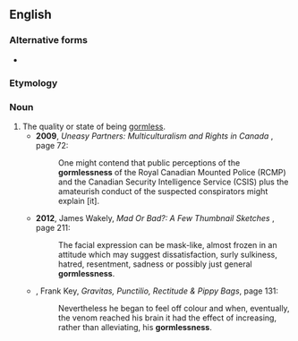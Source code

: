 ==English==

===Alternative forms===
* {{l|en|gaumlessness}} {{qualifier|rare}}

===Etymology===
{{suffix|gormless|ness|lang=en}}

===Noun===
{{en-noun|-}}

# The quality or state of being [[gormless]].
#* '''2009''', ''Uneasy Partners: Multiculturalism and Rights in Canada'' {{ISBN|1554587972}}, page 72:
#*: One might contend that public perceptions of the '''gormlessness''' of the Royal Canadian Mounted Police (RCMP) and the Canadian Security Intelligence Service (CSIS) plus the amateurish conduct of the suspected conspirators might explain [it].
#* '''2012''', James Wakely, ''Mad Or Bad?: A Few Thumbnail Sketches'' {{ISBN|147721481X}}, page 211:
#*: The facial expression can be mask-like, almost frozen in an attitude which may suggest dissatisfaction, surly sulkiness, hatred, resentment, sadness or possibly just general '''gormlessness'''.
#* {{rfdate}}, Frank Key, ''Gravitas, Punctilio, Rectitude & Pippy Bags'', page 131:
#*: Nevertheless he began to feel off colour and when, eventually, the venom reached his brain it had the effect of increasing, rather than alleviating, his '''gormlessness'''.